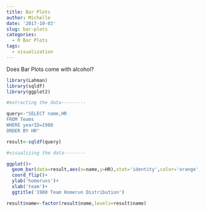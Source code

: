 ```yaml
---
title: Bar Plots
author: Michelle
date: '2017-10-03'
slug: bar-plots
categories:
  - R Bar Plots
tags:
  - visualization
---
```


Does Bar Plots come with alcohol?
```r
library(Lahman)
library(sqldf)
library(ggplot2)
```

```r
#extracting the data---------

query<-"SELECT name,HR
FROM Teams
WHERE yearID=1980
ORDER BY HR"

result<-sqldf(query)

#visualizing the data--------

ggplot()+
  geom_bar(data=result,aes(x=name,y=HR),stat='identity',color='orange',fill='white')+
  coord_flip()+
  ylab('homeruns')+
  xlab('team')+
  ggtitle('1980 Team Homerun Distribution')

result$name<-factor(result$name,levels=result$name)
```

